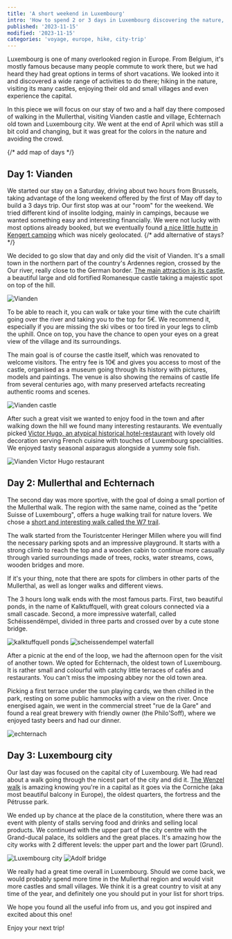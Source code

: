 ```yaml
---
title: 'A short weekend in Luxembourg'
intro: 'How to spend 2 or 3 days in Luxembourg discovering the nature, the castles and the city?'
published: '2023-11-15'
modified: '2023-11-15'
categories: 'voyage, europe, hike, city-trip'
---
```



Luxembourg is one of many overlooked region in Europe. From Belgium, it's mostly famous because many people commute to work there, but we had heard they had great options in terms of short vacations. We looked into it and discovered a wide range of activities to do there; hiking in the nature, visiting its many castles, enjoying their old and small villages and even experience the capital.

In this piece we will focus on our stay of two and a half day there composed of walking in the Mullerthal, visiting Vianden castle and village, Echternach old town and Luxembourg city. We went at the end of April which was still a bit cold and changing, but it was great for the colors in the nature and avoiding the crowd.

{/* add map of days */}

## Day 1: Vianden

We started our stay on a Saturday, driving about two hours from Brussels, taking advantage of the long weekend offered by the first of May off day to build a 3 days trip. Our first stop was at our "room" for the weekend. We tried different kind of insolite lodging, mainly in campings, because we wanted something easy and interesting financially. We were not lucky with most options already booked, but we eventually found <a href="https://kengert.lu/fr/locations/#quartier-huetten" target="_blank">a nice little hutte in Kengert camping</a> which was nicely geolocated.
{/* add alternative of stays? */}

We decided to go slow that day and only did the visit of Vianden. It's a small town in the northern part of the country's Ardennes region, crossed by the Our river, really close to the German border. <a href="https://castle-vianden.lu/gb/" target="_blank">The main attraction is its castle</a>, a beautiful large and old fortified Romanesque castle taking a majestic spot on top of the hill.

![Vianden](/images/content/weekend-in-luxembourg/vianden.jpg)

To be able to reach it, you can walk or take your time with the cute chairlift going over the river and taking you to the top for 5€. We recommend it, especially if you are missing the ski vibes or too tired in your legs to climb the uphill. Once on top, you have the chance to open your eyes on a great view of the village and its surroundings.

The main goal is of course the castle itself, which was renovated to welcome visitors. The entry fee is 10€ and gives you access to most of the castle, organised as a museum going through its history with pictures, models and paintings. The venue is also showing the remains of castle life from several centuries ago, with many preserved artefacts recreating authentic rooms and scenes.

![Vianden castle](/images/content/weekend-in-luxembourg/castle.jpg)

After such a great visit we wanted to enjoy food in the town and after walking down the hill we found many interesting restaurants. We eventually picked <a href="https://www.hotelvictorhugo.lu/our-restaurant/" target="_blank">Victor Hugo, an atypical historical hotel-restaurant</a> with lovely old decoration serving French cuisine with touches of Luxembourg specialities. We enjoyed tasty seasonal asparagus alongside a yummy sole fish.

![Vianden Victor Hugo restaurant](/images/content/weekend-in-luxembourg/victor-hugo.jpg)

## Day 2: Mullerthal and Echternach

The second day was more sportive, with the goal of doing a small portion of the Mullerthal walk. The region with the same name, coined as the "petite Suisse of Luxembourg", offers a huge walking trail for nature lovers. We chose a <a href="https://www.mullerthal.lu/fr/fiche/walking/sentier-local-w7" target="_blank">short and interesting walk called the W7 trail</a>.

The walk started from the Touristcenter Heringer Millen where you will find the necessary parking spots and an impressive playground. It starts with a strong climb to reach the top and a wooden cabin to continue more casually through varied surroundings made of trees, rocks, water streams, cows, wooden bridges and more.

If it's your thing, note that there are spots for climbers in other parts of the Mullerthal, as well as longer walks and different views.

The 3 hours long walk ends with the most famous parts. First, two beautiful ponds, in the name of Kalktuffquell, with great colours connected via a small cascade. Second, a more impressive waterfall, called Schéissendëmpel, divided in three parts and crossed over by a cute stone bridge.

![kalktuffquell ponds](/images/content/weekend-in-luxembourg/kalktuffquell.jpg)
![scheissendempel waterfall](/images/content/weekend-in-luxembourg/scheissendempel.jpg)

After a picnic at the end of the loop, we had the afternoon open for the visit of another town. We opted for Echternach, the oldest town of Luxembourg. It is rather small and colourful with catchy little terraces of cafés and restaurants. You can't miss the imposing abbey nor the old town area.

Picking a first terrace under the sun playing cards, we then chilled in the park, resting on some public hammocks with a view on the river. Once energised again, we went in the commercial street "rue de la Gare" and found a real great brewery with friendly owner (the Philo'Soff), where we enjoyed tasty beers and had our dinner.

![echternach](/images/content/weekend-in-luxembourg/echternach.jpg)

## Day 3: Luxembourg city

Our last day was focused on the capital city of Luxembourg. We had read about a walk going through the nicest part of the city and did it. <a href="https://www.visitluxembourg.com/tour/wenzel-circular-walk-1000-years-of-history-in-180-minutes" target="_blank">The Wenzel walk</a> is amazing knowing you're in a capital as it goes via the Corniche (aka most beautiful balcony in Europe), the oldest quarters, the fortress and the Pétrusse park.

We ended up by chance at the place de la constitution, where there was an event with plenty of stalls serving food and drinks and selling local products. We continued with the upper part of the city centre with the Grand-ducal palace, its soldiers and the great places. It's amazing how the city works with 2 different levels: the upper part and the lower part (Grund).

![Luxembourg city](/images/content/weekend-in-luxembourg/city.jpg)
![Adolf bridge](/images/content/weekend-in-luxembourg/bridge.jpg)

We really had a great time overall in Luxembourg. Should we come back, we would probably spend more time in the Mullerthal region and would visit more castles and small villages. We think it is a great country to visit at any time of the year, and definitely one you should put in your list for short trips.

We hope you found all the useful info from us, and you got inspired and excited about this one!

Enjoy your next trip!

